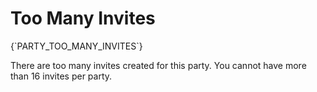 # Too Many Invites

<Summary>{`PARTY_TOO_MANY_INVITES`}</Summary>

There are too many invites created for this party. You cannot have more than 16 invites per party.

